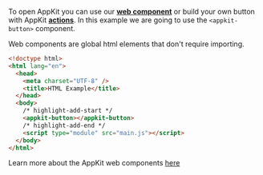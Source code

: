 To open AppKit you can use our [**web component**](../../core/components.mdx) or build your own button with AppKit [**actions**](../../core/actions.mdx#open-and-close-the-modal).
In this example we are going to use the `<appkit-button>` component.

Web components are global html elements that don't require importing.

```html
<!doctype html>
<html lang="en">
  <head>
    <meta charset="UTF-8" />
    <title>HTML Example</title>
  </head>
  <body>
    /* highlight-add-start */
    <appkit-button></appkit-button>
    /* highlight-add-end */
    <script type="module" src="main.js"></script>
  </body>
</html>
```

Learn more about the AppKit web components [here](../../core/components.mdx)
